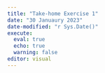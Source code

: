 ```yaml
---
title: "Take-home Exercise 1"
date: "30 Januaury 2023"
date-modified: "r Sys.Date()"
execute: 
  eval: true
  echo: true
  warning: false
editor: visual
---
```


